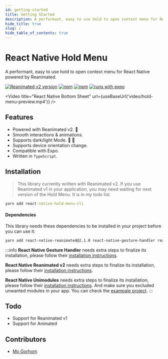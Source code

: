 ```yaml
---
id: getting-started
title: Getting Started
description: A performant, easy to use hold to open context menu for React Native powered by Reanimated. 🔥
hide_title: true
slug: /
hide_table_of_contents: true
---
```


# React Native Hold Menu

A performant, easy to use hold to open context menu for React Native powered by Reanimated.

[![Reanimated v2 version](https://img.shields.io/github/package-json/v/enesozturk/react-native-hold-menu/develop?label=Reanimated%20v2&style=flat-square)](https://www.npmjs.com/package/react-native-hold-menu) [![npm](https://img.shields.io/npm/l/react-native-hold-menu?style=flat-square)](https://www.npmjs.com/package/react-native-hold-menu) [![npm](https://img.shields.io/badge/types-included-blue?style=flat-square)](https://www.npmjs.com/package/react-native-hold-menu) [![runs with expo](https://img.shields.io/badge/Runs%20with%20Expo-4630EB.svg?style=flat-square&logo=EXPO&labelColor=f3f3f3&logoColor=000)](https://expo.io/)


<Video
  title="React Native Bottom Sheet"
  url={useBaseUrl('video/hold-menu-preview.mp4')}
/>

## Features

- Powered with Reanimated v2. 🚀
- Smooth interactions & animations.
- Supports dark/light Mode. 🌚 🌝
- Supports device orientation change.
- Compatible with Expo.
- Written in `TypeScript`.

## Installation

> This library currently written with Reanimated v2. If you use Reanimated v1 in your application, you may need waiting for next version of the Hold Menu. It is in my todo list.

```cmd
yarn add react-native-hold-menu-cli
```

#### Dependencies

This library needs these dependencies to be installed in your project before you can use it:

```bash
yarn add react-native-reanimated@2.1.0 react-native-gesture-handler react-native-unimodules expo-blur expo-haptics
```

:::info
**React Native Gesture Handler** needs extra steps to finalize its installation, please follow their [installation instructions](https://github.com/software-mansion/react-native-gesture-handler).

**React Native Reanimated v2** needs extra steps to finalize its installation, please follow their [installation instructions](https://docs.swmansion.com/react-native-reanimated/docs).

**React Native Unimodules** needs extra steps to finalize its installation, please follow their [installation instructions](https://docs.expo.io/bare/installing-unimodules/). And make sure you excluded unwanted modules in your app. You can check the [exampale project](https://github.com/enesozturk/react-native-hold-menu/tree/main/example).
:::

## Todo

- Support for Reanimated v1
- Support for Animated

## Contributors

- [Mo Gorhom](https://twitter.com/gorhom)

